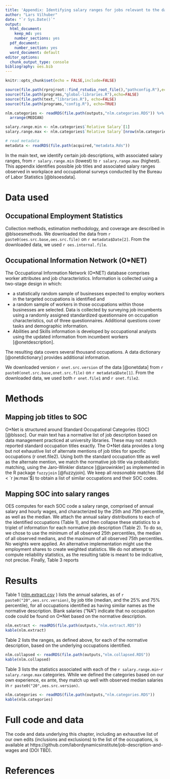 ```yaml
---
title: 'Appendix: Identifying salary ranges for jobs relevant to the data cycle'
author: "Lars Vilhuber"
date: "`r Sys.Date()`"
output:
  html_document:
    keep_md: yes
    number_sections: yes
  pdf_document:
    number_section: yes
  word_document: default
editor_options:
  chunk_output_type: console
bibliography: oes.bib
---
```


```r
knitr::opts_chunk$set(echo = FALSE,include=FALSE)

source(file.path(rprojroot::find_rstudio_root_file(),"pathconfig.R"),echo=TRUE)
source(file.path(programs,"global-libraries.R"),echo=FALSE)
source(file.path(text,"libraries.R"), echo=FALSE)
source(file.path(programs,"config.R"), echo=TRUE)
```

```r

nlm.categories <- readRDS(file.path(outputs,"nlm.categories.RDS")) %>%
  arrange(MEDIAN)

salary.range.min <- nlm.categories$`Relative Salary`[1]
salary.range.max <- nlm.categories$`Relative Salary`[nrow(nlm.categories)]

# read metadata
metadata <- readRDS(file.path(acquired,"metadata.Rds"))
```

In the main text, we identify certain job descriptions, with associated salary ranges, from `r salary.range.min` (lowest) to `r salary.range.max` (highest). This appendix identifies possible job titles and associated salary ranges observed in workplace and occupational surveys conducted by the Bureau of Labor Statistics [@blsoesdata]. 


# Data used

## Occupational Employment Statistics

Collection methods, estimation methodology, and coverage are described in @blsoesmethods. We downloaded the data from `r paste0(oes.src.base,oes.src.file)` on `r metadata$Date[2]`. From the downloaded data, we used ``r oes.internal.file``.

## Occupational Information Network (O&ast;NET)


The Occupational Information Network (O*NET) database comprises worker attributes and job characteristics.  Information is collected using a two-stage design in which:

- a statistically random sample of businesses expected to employ workers in the targeted occupations is  identified and
- a random sample of workers in those occupations within those businesses are  selected. Data is  collected by surveying job incumbents using a randomly assigned standardized questionnaire on occupation characteristics, out of three questionnaires. Additional questions cover tasks and demographic information.
-  Abilities and Skills information is developed by occupational analysts using the updated information from incumbent workers [@onetdescription]. 

The resulting data covers several thousand occupations. A data dictionary [@onetdictionary] provides additional information.

We downloaded version `r onet.src.version` of the data [@onetdata] from `r paste0(onet.src.base,onet.src.file)` on `r metadata$Date[1]`. From the downloaded data, we used both `r onet.file1` and `r onet.file2`.


# Methods

## Mapping job titles to SOC

O&ast;Net is structured around Standard Occupational Categories (SOC) [@blssoc]. Our main text has a normative list of job description based on data management practiced at university libraries. These may not match reported standard occupation titles exactly. The O&ast;Net data provides a long but not exhaustive list of alternate mentions of job titles for specific occupations (` `r onet.file2` `). Using both the standard occupation title as well as the alternate mention, we match the normative job title via probabilistic matching, using the Jaro-Winkler distance [@jarowinkler] as implemented in the R package `fuzzyjoin` [@fuzzyjoin]. We keep all *reasonable* matches ($d < `r jw.max`$) to obtain a list of similar occupations and their SOC codes.

## Mapping SOC into salary ranges

OES computes for each SOC code a salary range, comprised of annual salary and hourly wages, and characterized by the 25th and 75th percentile, as well as the median. We attach the annual salary distributions to each of the identified occupations (Table 1), and then collapse these statistics to a triplet of information for each normative job description (Table 2). To do so, we chose to use the minimum of all observed 25th percentiles, the median of all observed medians, and the maximum of all observed 75th percentiles. No weights were applied. An alternative implementation might use the employment shares to create weighted statistics. We do not attempt to compute reliability statistics, as the resulting table is meant to be indicative, not precise. Finally, Table 3 reports 


# Results

Table 1 ([nlm.extract.csv](filePath(outputs,"nlm.extract.RDS",removeUps=TRUE)) ) lists the annual salaries, as of `r paste0("20",oes.src.version)`, by job title (median, and the 25% and 75% percentile), for all occupations identified as having similar names as the normative description. Blank salaries ("NA") indicate that no occupation code could be found on O&ast;Net based on the normative description. 

```r
nlm.extract <- readRDS(file.path(outputs,"nlm.extract.RDS"))
kable(nlm.extract)
```

Table 2 lists the ranges, as defined above, for each of the normative description, based on the underlying occupations identified.

```r
nlm.collapsed <- readRDS(file.path(outputs,"nlm.collapsed.RDS"))
kable(nlm.collapsed)
```

Table 3 lists the statistics associated with each of the  `r salary.range.min`-`r salary.range.max` categories. While we defined the categories based on our own experience, ex ante, they match up well with observed median salaries in `r paste0("20",oes.src.version)`.

```r
nlm.categories <- readRDS(file.path(outputs,"nlm.categories.RDS"))
kable(nlm.categories)

```

# Full code and data

The code and data underlying this chapter, including an exhaustive list of our own edits (inclusions and exclusions) to the list of the occupations, is available at https://github.com/labordynamicsinstitute/job-description-and-wages and (DOI TBD).

# References
